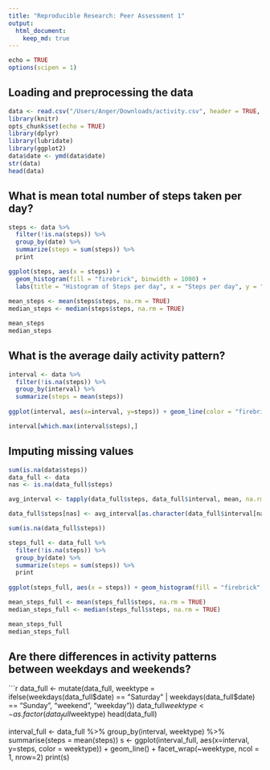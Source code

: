 ```yaml
---
title: "Reproducible Research: Peer Assessment 1"
output: 
  html_document:
    keep_md: true
---
```


```r
echo = TRUE  
options(scipen = 1)  
```

## Loading and preprocessing the data

```r
data <- read.csv("/Users/Anger/Downloads/activity.csv", header = TRUE, sep = ',', colClasses = c("numeric", "character","integer"))data$month <- as.numeric(format(data$date, "%m"))
library(knitr)
opts_chunk$set(echo = TRUE)
library(dplyr)
library(lubridate)
library(ggplot2)
data$date <- ymd(data$date)
str(data)
head(data)
```

## What is mean total number of steps taken per day?
```r
steps <- data %>%
  filter(!is.na(steps)) %>%
  group_by(date) %>%
  summarize(steps = sum(steps)) %>%
  print

ggplot(steps, aes(x = steps)) +
  geom_histogram(fill = "firebrick", binwidth = 1000) +
  labs(title = "Histogram of Steps per day", x = "Steps per day", y = "Frequency")
  
mean_steps <- mean(steps$steps, na.rm = TRUE)
median_steps <- median(steps$steps, na.rm = TRUE)

mean_steps
median_steps
```

## What is the average daily activity pattern?
```r
interval <- data %>%
  filter(!is.na(steps)) %>%
  group_by(interval) %>%
  summarize(steps = mean(steps))
  
ggplot(interval, aes(x=interval, y=steps)) + geom_line(color = "firebrick")

interval[which.max(interval$steps),]
```

## Imputing missing values
```r
sum(is.na(data$steps))
data_full <- data
nas <- is.na(data_full$steps)

avg_interval <- tapply(data_full$steps, data_full$interval, mean, na.rm=TRUE, simplify=TRUE)

data_full$steps[nas] <- avg_interval[as.character(data_full$interval[nas])]

sum(is.na(data_full$steps))

steps_full <- data_full %>%
  filter(!is.na(steps)) %>%
  group_by(date) %>%
  summarize(steps = sum(steps)) %>%
  print
  
ggplot(steps_full, aes(x = steps)) + geom_histogram(fill = "firebrick", binwidth = 1000) + labs(title = "Histogram of Steps per day, including missing values", x = "Steps per day", y = "Frequency")

mean_steps_full <- mean(steps_full$steps, na.rm = TRUE)
median_steps_full <- median(steps_full$steps, na.rm = TRUE)

mean_steps_full
median_steps_full
```

## Are there differences in activity patterns between weekdays and weekends?

```r
data_full <- mutate(data_full, weektype = ifelse(weekdays(data_full$date) == "Saturday" | weekdays(data_full$date) == "Sunday", "weekend", "weekday"))
data_full$weektype <- as.factor(data_full$weektype)
head(data_full)

interval_full <- data_full %>%
  group_by(interval, weektype) %>%
  summarise(steps = mean(steps))
s <- ggplot(interval_full, aes(x=interval, y=steps, color = weektype)) +
  geom_line() +
  facet_wrap(~weektype, ncol = 1, nrow=2)
print(s)
